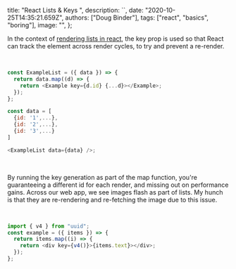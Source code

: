   title: "React Lists & Keys ",
  description: ``,
  date: "2020-10-25T14:35:21.659Z",
  authors: ["Doug Binder"],
  tags: ["react", "basics", "boring"],
  image: "",
};

In the context of [rendering lists in react](https://reactjs.org/docs/lists-and-keys.html), the key prop is used so that React can track the element across render cycles, to try and prevent a re-render.

<!--more-->

<br />

```js
const ExampleList = ({ data }) => {
  return data.map((d) => {
    return <Example key={d.id} {...d}></Example>;
  });
};

const data = [
  {id: '1',...},
  {id: '2',...},
  {id: '3',...}
]

<ExampleList data={data} />;
```

<br />

By running the key generation as part of the map function, you're guaranteeing a different id for each render, and missing out on performance gains. Across our web app, we see images flash as part of lists. My hunch is that they are re-rendering and re-fetching the image due to this issue.

<br />

```js
import { v4 } from "uuid";
const example = ({ items }) => {
  return items.map((i) => {
    return <div key={v4()}>{items.text}></div>;
  });
};
```

```

```
